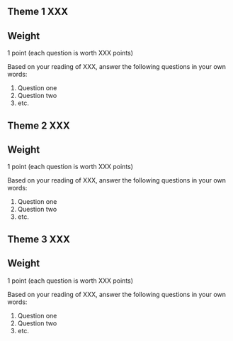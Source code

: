 ## Theme 1 XXX

::: {.callout-important}
## Weight

1 point (each question is worth XXX points)
:::

Based on your reading of XXX, answer the following questions in your own words:

1. Question one
2. Question two
3. etc. 

## Theme 2 XXX

::: {.callout-important}
## Weight

1 point (each question is worth XXX points)
:::

Based on your reading of XXX, answer the following questions in your own words:

1. Question one
2. Question two
3. etc. 

## Theme 3 XXX

::: {.callout-important}
## Weight

1 point (each question is worth XXX points)
:::

Based on your reading of XXX, answer the following questions in your own words:

1. Question one
2. Question two
3. etc. 